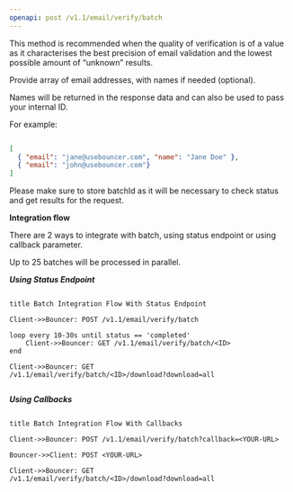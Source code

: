 ```yaml
---
openapi: post /v1.1/email/verify/batch
---
```


This method is recommended when the quality of verification is of a
value as it characterises the best precision of email validation and the
lowest possible amount of “unknown” results.


Provide array of email addresses, with names if needed (optional).


Names will be returned in the response data and can also be used to pass
your internal ID.


For example:


``` json

[
  { "email": "jane@usebouncer.com", "name": "Jane Doe" },
  { "email": "john@usebouncer.com"}
]


```


Please make sure to store batchId as it will be necessary to check
status and get results for the request.


**Integration flow**


There are 2 ways to integrate with batch, using status endpoint or using
callback parameter.


Up to 25 batches will be processed in parallel.


_**Using Status Endpoint**_


```

title Batch Integration Flow With Status Endpoint

Client->>Bouncer: POST /v1.1/email/verify/batch

loop every 10-30s until status == 'completed'
    Client->>Bouncer: GET /v1.1/email/verify/batch/<ID>
end

Client->>Bouncer: GET
/v1.1/email/verify/batch/<ID>/download?download=all


```


_**Using Callbacks**_


```

title Batch Integration Flow With Callbacks

Client->>Bouncer: POST /v1.1/email/verify/batch?callback=<YOUR-URL>

Bouncer->>Client: POST <YOUR-URL>

Client->>Bouncer: GET
/v1.1/email/verify/batch/<ID>/download?download=all


```
